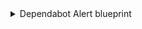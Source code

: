 <details>
<summary>Dependabot Alert blueprint</summary>

```json showLineNumbers
{
  "identifier": "githubDependabotAlert",
  "title": "Dependabot Alert",
  "icon": "Github",
  "schema": {
    "properties": {
      "severity": {
        "title": "Severity",
        "type": "string",
        "enum": ["low", "medium", "high", "critical"],
        "enumColors": {
          "low": "yellow",
          "medium": "orange",
          "high": "red",
          "critical": "red"
        },
        "icon": "DefaultProperty"
      },
      "state": {
        "title": "State",
        "type": "string",
        "enum": ["auto_dismissed", "dismissed", "fixed", "open"],
        "enumColors": {
          "auto_dismissed": "green",
          "dismissed": "green",
          "fixed": "green",
          "open": "red"
        },
        "icon": "DefaultProperty"
      },
      "packageName": {
        "icon": "DefaultProperty",
        "title": "Package Name",
        "type": "string"
      },
      "packageEcosystem": {
        "title": "Package Ecosystem",
        "type": "string"
      },
      "manifestPath": {
        "title": "Manifest Path",
        "type": "string"
      },
      "scope": {
        "title": "Scope",
        "type": "string"
      },
      "ghsaID": {
        "title": "GHSA ID",
        "type": "string"
      },
      "cveID": {
        "title": "CVE ID",
        "type": "string"
      },
      "url": {
        "title": "URL",
        "type": "string",
        "format": "url"
      },
      "references": {
        "icon": "Vulnerability",
        "title": "References",
        "type": "array",
        "items": {
          "type": "string",
          "format": "url"
        }
      }
    },
    "required": []
  },
  "mirrorProperties": {},
  "calculationProperties": {},
  "relations": {
    "repository": {
      "title": "Service",
      "target": "githubService",
      "required": true,
      "many": false
    }
  }
}
```

</details>
